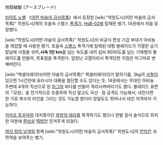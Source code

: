 地殼破斷 (アースブレード) 

[[라이트 노벨]] 《[[어떤 마술의 금서목록]]》에서 등장한 [wiki:"학원도시(어떤 마술의 금서목록)" 학원도시]제의 초음속 스텔스 [[폭격기]], [[HsB-02]]에 탑재된 병기. 14권에서 처음 등장했다.

[wiki:"학원도시(어떤 마술의 금서목록)" 학원도시]의 비공식 편성 기갑 부대가 아비뇽을 제압할 때 사용한 병기. 초음속 [[스텔스]] 폭격기에 탑재된 대형 블레이드가 가열한 공기 칼날에 사철을 섞어,'''시속 1만 km'''를 넘는 속도를 내어 섭씨 8000도를 넘는 기체형의 블레이드를 만들어, 목표점을 폭격한다. 엄청난 고열이라서 폭격당한 지점은 마그마로 변해버린다.

[wiki:"액셀러레이터(어떤 마술의 금서목록)" 액셀러레이터]가 말하기를, 3kg의 [[사철]]이 있으면 1시간만에 유라시아 대륙을 절단할 수도 있다는 듯. 14권에서는 무대인 아비뇽 주변에 4개의 직선으로 된 [[마그마]] 바다를 만들어 격리시켜버리기도 했다. 블레이드 표면의『모양』을 전기적으로 조종하여 직선 말고도 곡선 · 점 공격도 가능해서, 내킨다면 한 기로 복수의 라인을 그리는 것도 가능할 뿐더러 정밀도도 뛰어나서 대인 저격마저 가능하다.

[[카미조 토우마]]와 대치중이던 [[좌방의 테라]]를 폭격하기도 했으나 한발 앞서 술식으로 회피한 덕분에 [[환상살]] [[떡밥]]만 안겨주게 되었다.

[[여섯 장의 날개]]와 함께 [wiki:"학원도시(어떤 마술의 금서목록)" 학원도시]의 [[먼치킨]] 과학력을 보여주는 병기.
